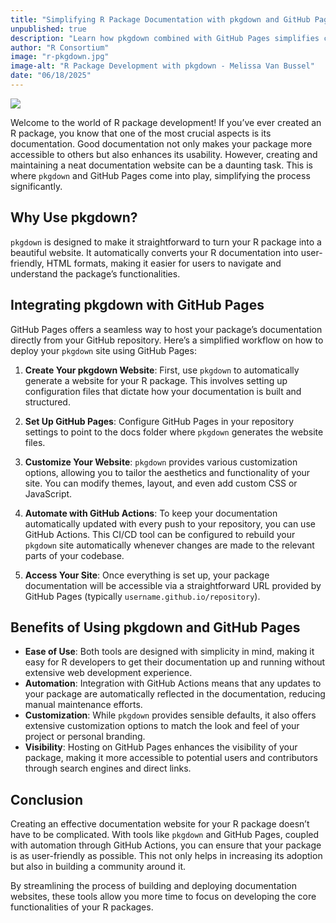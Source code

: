 ```yaml
---
title: "Simplifying R Package Documentation with pkgdown and GitHub Pages"
unpublished: true
description: "Learn how pkgdown combined with GitHub Pages simplifies creating and maintaining R package documentation websites."
author: "R Consortium"
image: "r-pkgdown.jpg"
image-alt: "R Package Development with pkgdown - Melissa Van Bussel"
date: "06/18/2025"
---
```


![](r-pkgdown.jpg){fig-alt="R Package Development with pkgdown - Melissa Van Bussel"}

Welcome to the world of R package development! If you've ever created an R package, you know that one of the most crucial aspects is its documentation. Good documentation not only makes your package more accessible to others but also enhances its usability. However, creating and maintaining a neat documentation website can be a daunting task. This is where `pkgdown` and GitHub Pages come into play, simplifying the process significantly.

## Why Use pkgdown?

`pkgdown` is designed to make it straightforward to turn your R package into a beautiful website. It automatically converts your R documentation into user-friendly, HTML formats, making it easier for users to navigate and understand the package's functionalities.

## Integrating pkgdown with GitHub Pages

GitHub Pages offers a seamless way to host your package’s documentation directly from your GitHub repository. Here's a simplified workflow on how to deploy your `pkgdown` site using GitHub Pages:

1. **Create Your pkgdown Website**: First, use `pkgdown` to automatically generate a website for your R package. This involves setting up configuration files that dictate how your documentation is built and structured.

2. **Set Up GitHub Pages**: Configure GitHub Pages in your repository settings to point to the docs folder where `pkgdown` generates the website files.

3. **Customize Your Website**: `pkgdown` provides various customization options, allowing you to tailor the aesthetics and functionality of your site. You can modify themes, layout, and even add custom CSS or JavaScript.

4. **Automate with GitHub Actions**: To keep your documentation automatically updated with every push to your repository, you can use GitHub Actions. This CI/CD tool can be configured to rebuild your `pkgdown` site automatically whenever changes are made to the relevant parts of your codebase.

5. **Access Your Site**: Once everything is set up, your package documentation will be accessible via a straightforward URL provided by GitHub Pages (typically `username.github.io/repository`).

## Benefits of Using pkgdown and GitHub Pages

- **Ease of Use**: Both tools are designed with simplicity in mind, making it easy for R developers to get their documentation up and running without extensive web development experience.
- **Automation**: Integration with GitHub Actions means that any updates to your package are automatically reflected in the documentation, reducing manual maintenance efforts.
- **Customization**: While `pkgdown` provides sensible defaults, it also offers extensive customization options to match the look and feel of your project or personal branding.
- **Visibility**: Hosting on GitHub Pages enhances the visibility of your package, making it more accessible to potential users and contributors through search engines and direct links.

## Conclusion

Creating an effective documentation website for your R package doesn't have to be complicated. With tools like `pkgdown` and GitHub Pages, coupled with automation through GitHub Actions, you can ensure that your package is as user-friendly as possible. This not only helps in increasing its adoption but also in building a community around it.

By streamlining the process of building and deploying documentation websites, these tools allow you more time to focus on developing the core functionalities of your R packages.
